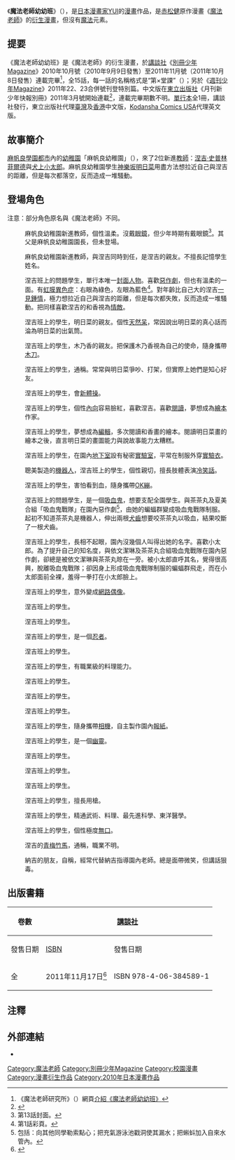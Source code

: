 {{Infobox animanga/Headerofja
|標題= 魔法老師幼幼班
|圖像= 2011 Negiho JPN cover.jpg
|尺寸= 200px
|說明= 《魔法老師幼幼班》日文版單行本封面
|日文名稱=ネギほ
|英文名稱=Negiho: Mahora Little Girls
|假名=ねぎほ
|羅馬字=Negiho
|類型=
}}
{{Infobox animanga/name
|官方譯名= 
|正式譯名= {{flagicon|Taiwan}}{{flagicon|Hong Kong}} 魔法老師幼幼班
|常用譯名= {{flagicon|PRC}} 魔法幼教涅吉
}}
{{Infobox animanga/Manga
|標題= 
|作者=[[赤松健|赤松健]]
|作畫=[[YUI_(漫畫家)|YUI]]
|出版社= {{flagicon|Japan}} [[講談社|講談社]]<br>{{flagicon|Taiwan}}{{flagicon|Hong Kong}} [[東立出版社|東立出版社]]
|其他出版社= {{flagicon|United States}} [[Kodansha_Comics_USA|Kodansha Comics USA]]
|連載雜誌=[[別冊少年Magazine|別冊少年Magazine]]
|label=  {{flagicon|Japan}} Magazine KC<br>{{Flagicon|Taiwan}}{{flagicon|Hong Kong}} Tong Li Comics
|發售日= 
|開始= 2010年10月號
|結束=  2011年11月號
|冊數= 全1冊
|話數= 全15話
|其他= 
|版權= YUI/赤松健/講談社
}}
{{Infobox animanga/Footerofja}}

《'''魔法老師幼幼班'''》（{{lang-ja|ネギほ}}），是[[日本|日本]][[漫畫家|漫畫家]][[YUI_(漫畫家)|YUI]]的[[漫畫|漫畫]]作品，是[[赤松健|赤松健]]原作漫畫《[[魔法老師|魔法老師]]》的[[衍生作品|衍生漫畫]]，但沒有[[魔法|魔法]]元素。

==提要==
《魔法老師幼幼班》是《魔法老師》的衍生漫畫，於[[講談社|講談社]]《[[別冊少年Magazine|別冊少年Magazine]]》2010年10月號（2010年9月9日發售）至2011年11月號（2011年10月8日發售）連載完畢<ref>《魔法老師研究所》（{{lang|ja|魔法先生ネギま！研究所}}）網頁[http://www2u.biglobe.ne.jp/clown/negima/cartoon/negiho.htm 介紹《魔法老師幼幼班》]</ref>，全15話，每一話的名稱格式是“第×堂課”（{{lang|ja|×げんめ}}）；另於《[[週刊少年Magazine|週刊少年Magazine]]》2011年22、23合併號刊登特別篇。中文版在[[東立出版社|東立出版社]]《月刊新少年快報別冊》2011年3月號開始連載<ref>{{Cite web|url=http://www.tongli.com.tw/TNews_View.aspx?Tid=20110222113900|author=快訊|language=zh-tw|title=《魔法老師幼幼班》超卡哇伊開課啦！３月份『新少快別冊』正式註冊入學～|publisher=東立出版社|date=2011-02-22|accessdate=2014-11-09}}</ref>，連載完畢期數不明。[[單行本|單行本]]全1冊，講談社發行，東立出版社代理[[臺灣|臺灣]]及[[香港|香港]]中文版，[[Kodansha_Comics_USA|Kodansha Comics USA]]代理英文版。

==故事簡介==
[[魔法老師事物列表|麻帆良學園都市]]內的[[幼稚園|幼稚園]]「麻帆良幼稚園」（{{lang|ja|まほら幼稚園}}），來了2位新進[[教師|教師]]：[[涅吉·史普林菲爾德|涅吉·史普林菲爾德]]與[[犬上小太郎|犬上小太郎]]。麻帆良幼稚園學生[[神樂坂明日菜|神樂坂明日菜]]用盡方法想拉近自己與涅吉的距離，但是每次都落空，反而造成一堆騷動。

==登場角色==
注意：部分角色原名與《魔法老師》不同。

;{{Nihongo|[[涅吉·史普林菲爾德|涅吉·史普林菲爾德]]|ネギ・スプリングフィールド}}
:麻帆良幼稚園新進教師，個性溫柔。沒戴[[眼鏡|眼鏡]]，但少年時期有戴眼鏡<ref>第13話封面。</ref>。其父{{Nihongo|[[魔法老師角色列表|納吉·史普林菲爾德]]|ナギ・スプリングフィールド}}是麻帆良幼稚園園長，但未登場。

;{{Nihongo|[[犬上小太郎|犬上小太郎]]|犬上コタロー}}
:麻帆良幼稚園新進教師，與涅吉同時到任，是涅吉的親友。不擅長記憶學生姓名。

;{{Nihongo|[[神樂坂明日菜|神樂坂明日菜]]|神楽坂あすな}}
:涅吉班上的問題學生，單行本唯一[[封面人物|封面人物]]。喜歡[[惡作劇|惡作劇]]，但也有溫柔的一面。有[[虹膜異色症|虹膜異色症]]：右眼為綠色，左眼為藍色<ref>第1話彩頁。</ref>。對年齡比自己大的涅吉[[一見鍾情|一見鍾情]]，極力想拉近自己與涅吉的距離，但是每次都失敗，反而造成一堆騷動。把同樣喜歡涅吉的和香視為[[情敵|情敵]]。

;{{Nihongo|[[近衛木乃香|近衛木乃香]]|近衛このか}}
:涅吉班上的學生，明日菜的親友。個性[[天然呆|天然呆]]，常因說出明日菜的真心話而淪為明日菜的出氣筒。

;{{Nihongo|[[櫻咲剎那|櫻咲剎那]]|桜咲せつな}}
:涅吉班上的學生，木乃香的親友。把保護木乃香視為自己的使命，隨身攜帶[[木刀|木刀]]。

;{{Nihongo|[[雪廣綾香|雪廣綾香]]|雪広あやか}}
:涅吉班上的學生，通稱{{Nihongo|「班長」|いいんちょ}}。常常與明日菜爭吵、打架，但實際上她們是知心好友。

;{{Nihongo|[[佐佐木蒔繪|佐佐木蒔繪]]|佐々木まきえ}}
:涅吉班上的學生，會[[新體操|新體操]]。

;{{Nihongo|[[宮崎和香|宮崎和香]]|宮崎のどか}}
:涅吉班上的學生，個性[[內向|內向]]容易臉紅，喜歡涅吉。喜歡[[閱讀|閱讀]]，夢想成為[[繪本|繪本]]作家。

;{{Nihongo|[[綾瀨夕映|綾瀨夕映]]|綾瀬ゆえ}}
:涅吉班上的學生，夢想成為[[編輯|編輯]]，多次閱讀和香畫的繪本。閱讀明日菜畫的繪本之後，直言明日菜的畫圖能力與說故事能力太糟糕。

;{{Nihongo|[[葉加瀨聰美|葉加瀨聰美]]|はかせ聡美}}
:涅吉班上的學生，在園內[[地下室|地下室]]設有秘密[[實驗室|實驗室]]，平常在制服外穿[[實驗衣|實驗衣]]。

;{{Nihongo|[[絡繰茶茶丸|絡繰茶茶丸]]|絡繰ちゃちゃ丸}}
:聰美製造的[[機器人|機器人]]，涅吉班上的學生，個性親切，擅長肢體表演[[冷笑話|冷笑話]]。

;{{Nihongo|[[和泉亞子|和泉亞子]]|和泉あこ}}
:涅吉班上的學生，害怕看到血，隨身攜帶[[OK繃|OK繃]]。

;{{Nihongo|[[依文潔琳·A·K·麥道威爾|依文潔琳·A·K·麥道威爾]]|えう゛ぁんじぇりん・A・K・まくだうぇる}}
:涅吉班上的問題學生，是一個[[吸血鬼|吸血鬼]]，想要支配全園學生。與茶茶丸及夏美合組「吸血鬼戰隊」在園內惡作劇<ref>包括：向其他同學勒索點心；把充氣游泳池戳洞使其漏水；把蝌蚪加入自來水管內。</ref>，由她的蝙蝠群變成吸血鬼戰隊制服。起初不知道茶茶丸是機器人，伸出兩根[[犬齒|犬齒]]想要咬茶茶丸以吸血，結果咬斷了一根犬齒。

;{{Nihongo|[[村上夏美|村上夏美]]|村上なつみ}}
:涅吉班上的學生，長相不起眼，園內沒幾個人叫得出她的名字。喜歡小太郎。為了提升自己的知名度，與依文潔琳及茶茶丸合組吸血鬼戰隊在園內惡作劇，卻總是被依文潔琳與茶茶丸晾在一旁。被小太郎直呼其名，覺得很高興，脫離吸血鬼戰隊；卻因身上形成吸血鬼戰隊制服的蝙蝠群飛走，而在小太郎面前全裸，羞得一拳打在小太郎臉上。

;{{Nihongo|[[長谷川千雨|長谷川千雨]]|長谷川ちさめ}}
:涅吉班上的學生，意外變成[[網路偶像|網路偶像]]。

;{{Nihongo|[[古菲|古菲]]|くーふぇい}}
:涅吉班上的學生。

;{{Nihongo|[[大河內晶|大河內晶]]|大河内あきら}}
:涅吉班上的學生。

;{{Nihongo|[[長瀨楓|長瀨楓]]|長瀬かえで}}
:涅吉班上的學生，是一個[[忍者|忍者]]。

;{{Nihongo|[[春日美空|春日美空]]|春日みそら}}
:涅吉班上的學生。

;{{Nihongo|[[四葉五月|四葉五月]]|四葉さつき}}
:涅吉班上的學生，有職業級的料理能力。

;{{Nihongo|[[椎名櫻子|椎名櫻子]]|椎名さくらこ}}
:涅吉班上的學生。

;{{Nihongo|[[柿崎美砂|柿崎美砂]]|柿崎みさ}}
:涅吉班上的學生。

;{{Nihongo|[[釘宮圓|釘宮圓]]|釘宮まどか}}
:涅吉班上的學生。

;{{Nihongo|[[朝倉和美|朝倉和美]]|朝倉かずみ}}
:涅吉班上的學生，隨身攜帶[[相機|相機]]，自主製作園內[[報紙|報紙]]{{Nihongo|《麻帆良新聞》|まほら新聞}}。

;{{Nihongo|[[相坂小夜|相坂小夜]]|相坂さよ}}
:涅吉班上的學生，是一個[[幽靈|幽靈]]。

;{{Nihongo|[[那波千鶴|那波千鶴]]|那波ちづる}}
:涅吉班上的學生。

;{{Nihongo|[[鳴瀧風香|鳴瀧風香]]|鳴滝ふうか}}
:涅吉班上的學生。

;{{Nihongo|[[鳴瀧史伽|鳴瀧史伽]]|鳴滝ふみか}}
:涅吉班上的學生。

;{{Nihongo|[[龍宮真名|龍宮真名]]|龍宮まな}}
:涅吉班上的學生，擅長用槍。

;{{Nihongo|[[超鈴音|超鈴音]]|ちゃお りんしぇん}}
:涅吉班上的學生，精通武術、料理、最先進科學、東洋醫學。

;{{Nihongo|札吉·雷妮蒂|ざじ・れいにーでい}}
:涅吉班上的學生，個性極度[[無口|無口]]。

;{{Nihongo|[[安娜·可可羅瓦|安娜·可可羅瓦]]|アンナ・ココロウァ}}
:涅吉的[[青梅竹馬|青梅竹馬]]，通稱{{Nihongo|「阿妮亞」|アーニャ}}，職業不明。

;{{Nihongo|[[阿爾比雷歐·伊馬|阿爾比雷歐·伊馬]]|アルビレオ・イマ}}
:納吉的朋友，自稱{{Nihongo|「雷之古奈爾（古奈爾·桑塔斯）」|雷のクウネル（クウネル・サンダース）}}，經常代替納吉指導園內老師。總是面帶微笑，但講話狠毒。

== 出版書籍 ==
{| class="wikitable" style="font-size:small"
!rowspan="2"| 卷數 
!colspan="2"| {{flagicon|JPN}} [[講談社|講談社]]
!colspan="2"| {{flagicon|TWN}}{{flagicon|Hong Kong}} [[東立出版社|東立出版社]]
|-
!發售日期!![[ISBN|ISBN]]!!發售日期!!ISBN
|-
!全
|2011年11月17日<ref>{{cite web |publisher=講談社|url=http://kc.kodansha.co.jp/product?item=0000017374 |title=ネギほ |accessdate= 2019-04-21}}</ref>||ISBN 978-4-06-384589-1
|2012年12月5日<ref>{{cite web |publisher=東立出版社|url=https://www.tongli.com.tw/BooksDetail.aspx?Bd=KD0405001 |title=魔法老師幼幼班 |accessdate= 2019-04-21}}</ref>||ISBN 978-986-324-103-4
|}

==注釋==
{{reflist}}

==外部連結==
*{{ann|manga|12736}}

{{魔法老師}}
{{DEFAULTSORT:Negiho}}

[[Category:魔法老師|Category:魔法老師]]
[[Category:別冊少年Magazine|Category:別冊少年Magazine]]
[[Category:校園漫畫|Category:校園漫畫]]
[[Category:漫畫衍生作品|Category:漫畫衍生作品]]
[[Category:2010年日本漫畫作品|Category:2010年日本漫畫作品]]